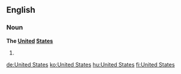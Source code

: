 ==English==

===Noun===
'''The [[united|United]] [[states|States]]'''

# {{form of|shortened|United States of America}}

[[de:United States]]
[[ko:United States]]
[[hu:United States]]
[[fi:United States]]